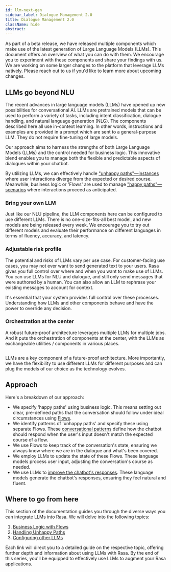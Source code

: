 ```yaml
---
id: llm-next-gen
sidebar_label: Dialogue Management 2.0
title: Dialogue Management 2.0
className: hide
abstract:
---
```



<RasaLabsLabel />

<RasaLabsBanner version="3.7.0b1" />

As part of a beta release, we have released multiple components
which make use of the latest generation of Large Language Models (LLMs).
This document offers an overview of what you can do with them.
We encourage you to experiment with these components and share your findings with us.
We are working on some larger changes to the platform that leverage LLMs natively.
Please reach out to us if you'd like to learn more about upcoming changes.

## LLMs go beyond NLU

The recent advances in large language models (LLMs) have opened up new
possibilities for conversational AI. LLMs are pretrained models that can be
used to perform a variety of tasks, including intent classification,
dialogue handling, and natural language generation (NLG). The components described
here all use in-context learning. In other words, instructions and examples are
provided in a prompt which are sent to a general-purpose LLM. They do not require
fine-tuning of large models.

Our approach aims to harness the strengths of both Large Language Models (LLMs)
and the control needed for business logic. This innovative blend enables you to
manage both the flexible and predictable aspects of dialogues within your
chatbot.

By utilizing LLMs, we can effectively handle ["unhappy paths"—instances](../building-assistants/glossary.mdx#happy--unhappy-paths) where
user interactions diverge from the expected or desired course. Meanwhile,
business logic or 'Flows' are used to manage ["happy paths"—scenarios](../building-assistants/glossary.mdx#happy--unhappy-paths) where
interactions proceed as anticipated.

### Bring your own LLM

Just like our NLU pipeline, the LLM components here can be configured to use different
LLMs. There is no one-size-fits-all best model, and new models are being released every
week. We encourage you to try out different models and evaluate their performance on
different languages in terms of fluency, accuracy, and latency.

### Adjustable risk profile

The potential and risks of LLMs vary per use case. For customer-facing use cases,
you may not ever want to send generated text to your users. Rasa gives you full
control over where and when you want to make use of LLMs. You can use LLMs for NLU and
dialogue, and still only send messages that were authored by a human.
You can also allow an LLM to rephrase your existing messages to account for context.

It's essential that your system provides full
control over these processes. Understanding how LLMs and other components
behave and have the power to override any decision.

### Orchestration at the center

A robust future-proof architecture leverages multiple LLMs for multiple
jobs. And it puts the orchestration of components at the center, with the LLMs
as exchangeable utilities / components in various places.

<Image
  img={llmUsageArchitecture}
  caption="LLM Component usage in Rasa"
  alt=""
/>

LLMs are a key component of a future-proof architecture. More importantly,
we have the flexibility to use different LLMs for different purposes
and can plug the models of our choice as the technology evolves.

## Approach

Here's a breakdown of our approach:

- We specify 'happy paths' using business logic. This means setting out clear,
  pre-defined paths that the conversation should follow under ideal
  circumstances using [Flows](../building-assistants/flows.mdx).
- We identify patterns of 'unhappy paths' and specify these using separate
  Flows. These [conversational patterns](./unhappy-paths.mdx) define how the
  chatbot should respond when the user's input doesn't match the expected course
  of a flow.
- We use Flows to keep track of the conversation's state, ensuring we always
  know where we are in the dialogue and what's been covered.
- We employ LLMs to update the state of these Flows. These language models
  process user input, adjusting the conversation's course as needed.
- We use LLMs to [improve the chatbot's responses](./llm-nlg.mdx). These
  language models generate the chatbot's responses, ensuring they feel natural and
  fluent.

## Where to go from here

This section of the documentation guides you through the diverse ways you can
integrate LLMs into Rasa. We will delve into the following topics:

1. [Business Logic with Flows](../building-assistants/flows.mdx)
2. [Handling Unhappy Paths](./unhappy-paths.mdx)
3. [Configuring other LLMs](./llm-configuration.mdx)

Each link will direct you to a detailed guide on the respective topic, offering
further depth and information about using LLMs with Rasa. By the end of this
series, you'll be equipped to effectively use LLMs to augment your Rasa
applications.

